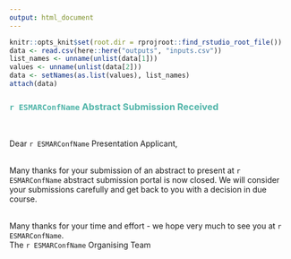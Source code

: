 ```yaml
---
output: html_document
---
```

``` r
knitr::opts_knit$set(root.dir = rprojroot::find_rstudio_root_file())
data <- read.csv(here::here("outputs", "inputs.csv"))
list_names <- unname(unlist(data[1]))
values <- unname(unlist(data[2]))
data <- setNames(as.list(values), list_names)
attach(data)
```
### <span style="color: #4fb4a8;">`r ESMARConfName` Abstract Submission Received</span>  
<br>

Dear `r ESMARConfName` Presentation Applicant,  
<br>

Many thanks for your submission of an abstract to present at `r ESMARConfName` abstract submission portal is now closed. We will consider your submissions carefully and get back to you with a decision in due course.  
<br>

Many thanks for your time and effort - we hope very much to see you at `r ESMARConfName`.  
The `r ESMARConfName` Organising Team